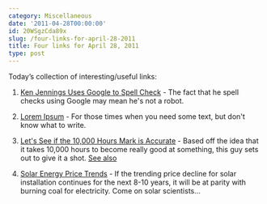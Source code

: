 ```yaml
---
category: Miscellaneous
date: '2011-04-28T00:00:00'
id: 20WSgzCda89x
slug: /four-links-for-april-28-2011
title: Four links for April 28, 2011
type: post
---
```


Today’s collection of interesting/useful links:

1. [Ken Jennings Uses Google to Spell Check](http://ken-jennings.com/blog/archives/2764) - The fact that he spell checks using Google may mean he's not a robot.

2. [Lorem Ipsum](http://www.lipsum.com/) - For those times when you need some text, but don't know what to write. 

3. [Let's See if the 10,000 Hours Mark is Accurate](http://thedanplan.com/theplan.php) - Based off the idea that it takes 10,000 hours to become really good at something, this guy sets out to give it a shot. [See also](http://www.tampabay.com/features/can-a-complete-novice-become-a-golf-pro-with-10000-hours-of-practice/1159357)

4. [Solar Energy Price Trends](http://radar.oreilly.com/2011/04/solar-power-moores-law.html) - If the trending price decline for solar installation continues for the next 8-10 years, it will be at parity with burning coal for electricity. Come on solar scientists...